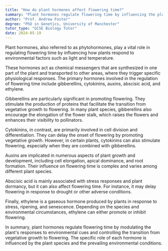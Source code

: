 ```yaml
---
title: "How do plant hormones affect flowering time?"
summary: "Plant hormones regulate flowering time by influencing the plant's response to environmental cues such as light and temperature."
author: "Prof. Andrew Foster"
degree: "PhD in Genetics, University of Manchester"
tutor_type: "GCSE Biology Tutor"
date: 2024-05-19
---
```


Plant hormones, also referred to as phytohormones, play a vital role in regulating flowering time by influencing how plants respond to environmental factors such as light and temperature.

These hormones act as chemical messengers that are synthesized in one part of the plant and transported to other areas, where they trigger specific physiological responses. The primary hormones involved in the regulation of flowering time include gibberellins, cytokinins, auxins, abscisic acid, and ethylene.

Gibberellins are particularly significant in promoting flowering. They stimulate the production of proteins that facilitate the transition from vegetative growth to flowering. In many plant species, gibberellins also encourage the elongation of the flower stalk, which raises the flowers and enhances their visibility to pollinators.

Cytokinins, in contrast, are primarily involved in cell division and differentiation. They can delay the onset of flowering by promoting vegetative growth. However, in certain plants, cytokinins can also stimulate flowering, especially when they are combined with gibberellins.

Auxins are implicated in numerous aspects of plant growth and development, including cell elongation, apical dominance, and root formation. Their influence on flowering time is complex and varies among different plant species.

Abscisic acid is mainly associated with stress responses and plant dormancy, but it can also affect flowering time. For instance, it may delay flowering in response to drought or other adverse conditions.

Finally, ethylene is a gaseous hormone produced by plants in response to stress, ripening, and senescence. Depending on the species and environmental circumstances, ethylene can either promote or inhibit flowering.

In summary, plant hormones regulate flowering time by modulating the plant's responses to environmental cues and controlling the transition from vegetative growth to flowering. The specific role of each hormone is influenced by the plant species and the prevailing environmental conditions.
    